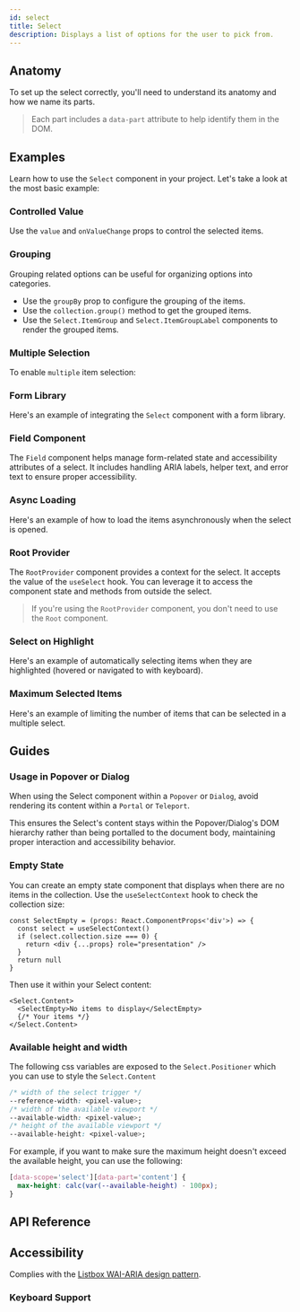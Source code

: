 ```yaml
---
id: select
title: Select
description: Displays a list of options for the user to pick from.
---
```


<ComponentPreview id="Select" />

## Anatomy

To set up the select correctly, you'll need to understand its anatomy and how we name its parts.

> Each part includes a `data-part` attribute to help identify them in the DOM.

<Anatomy id="select" />

## Examples

Learn how to use the `Select` component in your project. Let's take a look at the most basic example:

<Example id="basic" />

### Controlled Value

Use the `value` and `onValueChange` props to control the selected items.

<Example id="controlled" />

### Grouping

Grouping related options can be useful for organizing options into categories.

- Use the `groupBy` prop to configure the grouping of the items.
- Use the `collection.group()` method to get the grouped items.
- Use the `Select.ItemGroup` and `Select.ItemGroupLabel` components to render the grouped items.

<Example id="grouping" />

### Multiple Selection

To enable `multiple` item selection:

<Example id="multiple" />

### Form Library

Here's an example of integrating the `Select` component with a form library.

<Example id="form-library" />

### Field Component

The `Field` component helps manage form-related state and accessibility attributes of a select. It includes handling
ARIA labels, helper text, and error text to ensure proper accessibility.

<Example id="with-field" />

### Async Loading

Here's an example of how to load the items asynchronously when the select is opened.

<Example id="async" />

### Root Provider

The `RootProvider` component provides a context for the select. It accepts the value of the `useSelect` hook. You can
leverage it to access the component state and methods from outside the select.

<Example id="root-provider" />

> If you're using the `RootProvider` component, you don't need to use the `Root` component.

### Select on Highlight

Here's an example of automatically selecting items when they are highlighted (hovered or navigated to with keyboard).

<Example id="select-on-highlight" />

### Maximum Selected Items

Here's an example of limiting the number of items that can be selected in a multiple select.

<Example id="max-selected" />

## Guides

### Usage in Popover or Dialog

When using the Select component within a `Popover` or `Dialog`, avoid rendering its content within a `Portal` or
`Teleport`.

This ensures the Select's content stays within the Popover/Dialog's DOM hierarchy rather than being portalled to the
document body, maintaining proper interaction and accessibility behavior.

### Empty State

You can create an empty state component that displays when there are no items in the collection. Use the
`useSelectContext` hook to check the collection size:

```tsx
const SelectEmpty = (props: React.ComponentProps<'div'>) => {
  const select = useSelectContext()
  if (select.collection.size === 0) {
    return <div {...props} role="presentation" />
  }
  return null
}
```

Then use it within your Select content:

```tsx
<Select.Content>
  <SelectEmpty>No items to display</SelectEmpty>
  {/* Your items */}
</Select.Content>
```

### Available height and width

The following css variables are exposed to the `Select.Positioner` which you can use to style the `Select.Content`

```css
/* width of the select trigger */
--reference-width: <pixel-value>;
/* width of the available viewport */
--available-width: <pixel-value>;
/* height of the available viewport */
--available-height: <pixel-value>;
```

For example, if you want to make sure the maximum height doesn't exceed the available height, you can use the following:

```css
[data-scope='select'][data-part='content'] {
  max-height: calc(var(--available-height) - 100px);
}
```

## API Reference

<ComponentTypes id="select" />

## Accessibility

Complies with the [Listbox WAI-ARIA design pattern](https://www.w3.org/WAI/ARIA/apg/patterns/listbox/).

### Keyboard Support

<KeyBindingsTable id="select" />
